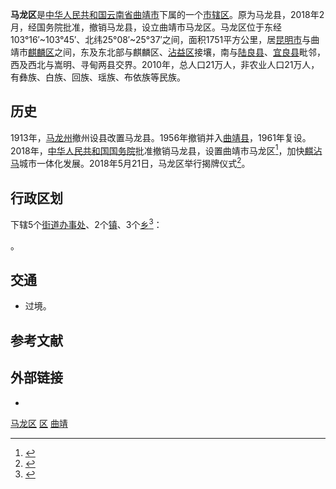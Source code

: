 {{Infobox China County
| county = 马龙区
| usedname = 
| nameorigin = 
| Photo = 
| Photoname = 
| map = 
| map_caption = 
| Belong = [[云南省|云南省]][[曲靖市|曲靖市]]
| Types = [[市辖区|市辖区]]
| admincode = 530304
| founded = 
| seat = [[通泉街道|通泉街道]]
| officerTitle = 
| officer = 
| officerTitle2 = 
| officer2 = 
| division = 8
| town = 5
| township = 3
| subdistrict = 
| dialect = 
| post code = 655100
| phone code = 874
| coordinate = 
| area = 1751
| area land = 
| area water = 
| census yr = 2003
| pop = 19万人
| density =  
| GDP = 
| GDP_as_of = 
| GDPPC = 
| carlicense = 云D
| web = www.malong.gov.cn
| web_title = 马龙区政府网
}}
'''马龙区'''是[[中华人民共和国|中华人民共和国]][[云南省|云南省]][[曲靖市|曲靖市]]下属的一个[[市辖区|市辖区]]。原为马龙县，2018年2月，经国务院批准，撤销马龙县，设立曲靖市马龙区。马龙区位于东经103°16′~103°45′、北纬25°08′~25°37′之间，面积1751平方公里，居[[昆明市|昆明市]]与曲靖市[[麒麟区|麒麟区]]之间，东及东北部与麒麟区、[[沾益区|沾益区]]接壤，南与[[陆良县|陆良县]]、[[宜良县|宜良县]]毗邻，西及西北与嵩明、寻甸两县交界。2010年，总人口21万人，非农业人口21万人，有彝族、白族、回族、瑶族、布依族等民族。

==历史==
1913年，[[马龙州|马龙州]]撤州设县改置马龙县。1956年撤销并入[[曲靖县|曲靖县]]，1961年复设。2018年，[[中华人民共和国国务院|中华人民共和国国务院]]批准撤销马龙县，设置曲靖市马龙区<ref>{{cite web |url=http://yn.yunnan.cn/html/2018-04/02/content_5147414.htm |title=经国务院批准曲靖马龙撤县设区 |author=蒋琼波 |date=2018-04-02 |website=yn.yunnan.cn |publisher=云南网 |access-date=2018-05-23 |quote= |archive-date=2020-10-25 |archive-url=https://web.archive.org/web/20201025192928/http://yn.yunnan.cn/html/2018-04/02/content_5147414.htm |dead-url=no }}</ref>，加快[[麒沾马|麒沾马]]城市一体化发展。2018年5月21日，马龙区举行揭牌仪式<ref>{{cite web |url=http://society.yunnan.cn/html/2018-05/21/content_5215819.htm |title=撤县设区 曲靖“马龙区”正式揭牌 珠江源大城市开启新征程 |author=全婧 |date=2018-05-21 |website=society.yunnan.cn |publisher=云南网 |access-date=2018-05-23 |quote= |archive-date=2020-10-29 |archive-url=https://web.archive.org/web/20201029071600/http://society.yunnan.cn/html/2018-05/21/content_5215819.htm |dead-url=no }}</ref>。

== 行政区划 ==
{{PAGENAMEBASE}}下辖5个[[街道办事处|街道办事处]]、2个[[行政建制镇|镇]]、3个[[乡_(中华人民共和国)|乡]]<ref>{{PRC admin/ref sgc|53/03/04}}</ref>：

{{PRC admin/children|53/03/04}}。

== 交通 ==
* {{中国国道名|320}}过境。

== 参考文献 ==
{{reflist}}

== 外部链接 ==
* {{Official website|http://www.malong.gov.cn/|name=曲靖市马龙区人民政府门户网站}}

{{马龙县行政区划}}
{{曲靖市行政区划}}
{{云南行政区划}}

[[Category:马龙区|]]
[[Category:曲靖区县市|区]]
[[Category:云南市辖区|曲靖]]